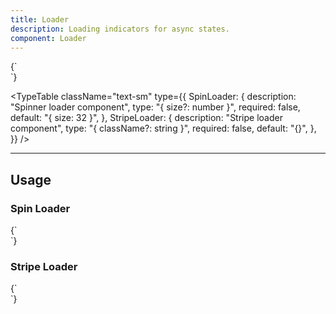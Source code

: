 ```yaml
---
title: Loader
description: Loading indicators for async states.
component: Loader
---
```


<LiveComponent language="tsx">
{`

  <div className="flex flex-row gap-6 items-center">
    <SpinLoader />
    <StripeLoader />
  </div>
`}
</LiveComponent>

<TypeTable
  className="text-sm"
  type={{
    SpinLoader: {
      description: "Spinner loader component",
      type: "{ size?: number }",
      required: false,
      default: "{ size: 32 }",
    },
    StripeLoader: {
      description: "Stripe loader component",
      type: "{ className?: string }",
      required: false,
      default: "{}",
    },
  }}
/>

---

## Usage

### Spin Loader

<LiveComponent language="tsx">
{`

  <div className="flex flex-row gap-6 items-center">
    <SpinLoader size={16} />
    <SpinLoader />
    <SpinLoader size={48} />
  </div>
`}
</LiveComponent>

### Stripe Loader

<LiveComponent language="tsx">
{`

  <div className="flex flex-col gap-4">
    <StripeLoader />
    <StripeLoader className="text-destructive" />
    <StripeLoader className="w-60 h-6" />
  </div>
`}
</LiveComponent>